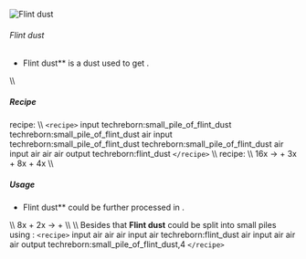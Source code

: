 ![Flint dust](/mods/techreborn/flint_dust.png)

###### Flint dust

- Flint dust** is a dust used to get
        <Mcitem id="techreborn:silicon_cell"/>.

\\\\

##### Recipe

<Mcitem id="minecraft:crafting_table"/> recipe: \\\\
`<recipe>` input techreborn:small_pile_of_flint_dust
techreborn:small_pile_of_flint_dust air input
techreborn:small_pile_of_flint_dust techreborn:small_pile_of_flint_dust
air input air air air output techreborn:flint_dust `</recipe>`
\\\\ <Mcitem id="techreborn:industrial_centrifuge"/>
recipe: \\\\
16x<Mcitem id="techreborn:basalt_dust"/> -\>
<Mcitem id="techreborn:peridot_dust"/> +
3x<Mcitem id="techreborn:calcite_dust"/> +
8x<Mcitem id="techreborn:flint_dust"/> +
4x<Mcitem id="techreborn:dark_ashes"/> \\\\

##### Usage

- Flint dust** could be further processed in
        <Mcitem id="techreborn:industrial_electrolyzer"/>.

\\\\ 8x<Mcitem id="techreborn:flint_dust"/> +
2x<Mcitem id="techreborn:empty_cell"/> -\>
<Mcitem id="techreborn:silicon_cell"/> +
<Mcitem id="techreborn:compressed_air_cell"/> \\\\
\\\\ Besides that **Flint dust** could be split into small piles
using <Mcitem id="minecraft:crafting_table"/>:
`<recipe>` input air air air input air techreborn:flint_dust air
input air air air output techreborn:small_pile_of_flint_dust,4
`</recipe>`
